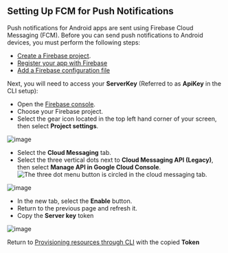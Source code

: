 ## Setting Up FCM for Push Notifications

Push notifications for Android apps are sent using Firebase Cloud Messaging (FCM). Before you can send push notifications to Android devices, you must perform the following steps:

- [Create a Firebase project](https://firebase.google.com/docs/cloud-messaging/android/first-message#create_a_firebase_project).
- [Register your app with Firebase](https://firebase.google.com/docs/cloud-messaging/android/first-message#register_your_app_with_firebase)
- [Add a Firebase configuration file](https://firebase.google.com/docs/cloud-messaging/android/first-message#add_a_firebase_configuration_file)

Next, you will need to access your **ServerKey** (Referred to as **ApiKey** in the CLI setup):

- Open the [Firebase console](https://console.firebase.google.com/).
- Choose your Firebase project.
- Select the gear icon located in the top left hand corner of your screen, then select **Project settings**.

![image](/images/push-notifications/setup-fcm/project-settings.png)

- Select the **Cloud Messaging** tab.
- Select the three vertical dots next to **Cloud Messaging API (Legacy)**, then select **Manage API in Google Cloud Console**. ![The three dot menu button is circled in the cloud messaging tab.](/images/push-notifications/firebaseconsole.png)

![image](/images/push-notifications/setup-fcm/manage-api.png)

- In the new tab, select the **Enable** button.
- Return to the previous page and refresh it.
- Copy the **Server key** token

![image](/images/push-notifications/setup-fcm/server-id.png)


Return to [Provisioning resources through CLI](/lib/push-notifications/getting-started/#provisioning-resources-through-cli) with the copied **Token**
